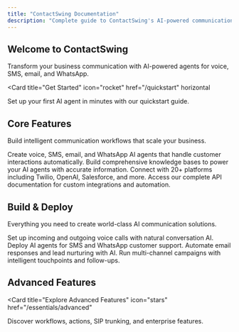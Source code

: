 ```yaml
---
title: "ContactSwing Documentation"
description: "Complete guide to ContactSwing's AI-powered communication platform"
---
```


## Welcome to ContactSwing

Transform your business communication with AI-powered agents for voice, SMS, email, and WhatsApp.

<Card
  title="Get Started"
  icon="rocket"
  href="/quickstart"
  horizontal
>
  Set up your first AI agent in minutes with our quickstart guide.
</Card>

## Core Features

Build intelligent communication workflows that scale your business.

<Columns cols={2}>
  <Card
    title="AI Agents"
    icon="robot"
    href="/essentials/docs/AI-Agents/Types/voiceai"
  >
    Create voice, SMS, email, and WhatsApp AI agents that handle customer interactions automatically.
  </Card>
  <Card
    title="Knowledge Base"
    icon="book-open"
    href="/essentials/knowledge-base"
  >
    Build comprehensive knowledge bases to power your AI agents with accurate information.
  </Card>
  <Card
    title="Integrations"
    icon="plug"
    href="/essentials/integrations"
  >
    Connect with 20+ platforms including Twilio, OpenAI, Salesforce, and more.
  </Card>
  <Card
    title="API Reference"
    icon="terminal"
    href="/api-reference/introduction"
  >
    Access our complete API documentation for custom integrations and automation.
  </Card>
</Columns>

## Build & Deploy

Everything you need to create world-class AI communication solutions.

<Columns cols={2}>
  <Card
    title="Voice AI Agents"
    icon="phone"
    href="/essentials/voice-agents"
  >
    Set up incoming and outgoing voice calls with natural conversation AI.
  </Card>
  <Card
    title="SMS & WhatsApp"
    icon="message-circle"
    href="/essentials/messaging"
  >
    Deploy AI agents for SMS and WhatsApp customer support.
  </Card>
  <Card
    title="Email Automation"
    icon="mail"
    href="/essentials/email-automation"
  >
    Automate email responses and lead nurturing with AI.
  </Card>
  <Card
    title="Campaigns"
    icon="bullhorn"
    href="/essentials/campaigns"
  >
    Run multi-channel campaigns with intelligent touchpoints and follow-ups.
  </Card>
</Columns>

## Advanced Features

<Card
  title="Explore Advanced Features"
  icon="stars"
  href="/essentials/advanced"
>
  Discover workflows, actions, SIP trunking, and enterprise features.
</Card>
